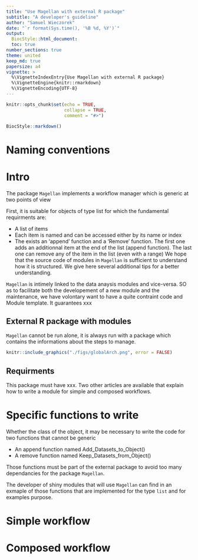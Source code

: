 ```yaml
---
title: "Use Magellan with external R package"
subtitle: "A developer's guideline"
author: "Samuel Wieczorek"
date: "`r format(Sys.time(), '%B %d, %Y')`"
output: 
  BiocStyle::html_document:
  toc: true
number_sections: true
theme: united
keep_md: true
papersize: a4
vignette: >
  %\VignetteIndexEntry{Use Magellan with external R package}
  %\VignetteEngine{knitr::rmarkdown}
  %\VignetteEncoding{UTF-8}
---
```


```r
knitr::opts_chunk$set(echo = TRUE,
                      collapse = TRUE,
                      comment = "#>")
```


```r
BiocStyle::markdown()
```




# Naming conventions



# Intro


The package `Magellan` implements a workflow manager which is generic at two points of view

First, it is suitable for objects of type list for which the fundamental requirments are: 

* A list of items
* Each item is named and can be accessed either by its name or index
* The exists an 'append' function and a 'Remove' function. The first one adds an additionnal item at the end of the list (append function). The last one can remove any of the item in the list (even with a range)
We hope that the source code of modules in `Magellan` is sufficient to understand how it is structured. We give here several additional tips for a better understanding.



`Magellan` is intimely linked to the data anaysis modules and vice-versa. 
SO as to facilitate both the developement of a new module and the maintenance,
we have volontary want to have a quite contraint code and Module template. It guarantees xxx


## External R package with modules

`Magellan` cannot be run alone, it is always run with a package which contains the informations about the steps to manage.



```r
knitr::include_graphics("./figs/globalArch.png", error = FALSE)
```


## Requirments

This package must have xxx.
Two other articles are available that explain how to write a module for simple and composed workflows.


# Specific functions to write

Whether the class of the object, it may be necessary to write the code for two functions that cannot be generic

* An append function named Add_Datasets_to_Object()
* A remove function named Keep_Datasets_from_Object()

Those functions must be part of the external package to avoid too many dependancies for the package `Magellan`.

The developer of shiny modules that will use `Magellan` can find in  an exmaple of those functions that are implemented for the type `list` and for examples purpose.

# Simple workflow


# Composed workflow